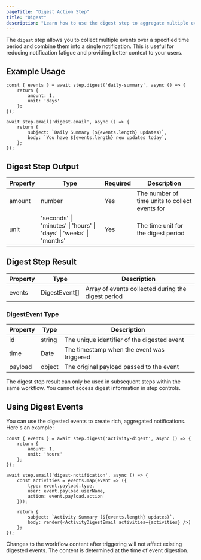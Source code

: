 ```yaml
---
pageTitle: "Digest Action Step"
title: "Digest"
description: "Learn how to use the digest step to aggregate multiple events into a single notification"
---
```



The `digest` step allows you to collect multiple events over a specified time period and combine them into a single notification. This is useful for reducing notification fatigue and providing better context to your users.

## Example Usage

```tsx
const { events } = await step.digest('daily-summary', async () => {
    return {
        amount: 1,
        unit: 'days'
    };
});

await step.email('digest-email', async () => {
    return {
        subject: `Daily Summary (${events.length} updates)`,
        body: `You have ${events.length} new updates today`,
    };
});
```

## Digest Step Output

| Property | Type | Required | Description |
| -------- | ---- | -------- | ----------- |
| amount | number | Yes | The number of time units to collect events for |
| unit | 'seconds' \| 'minutes' \| 'hours' \| 'days' \| 'weeks' \| 'months' | Yes | The time unit for the digest period |

## Digest Step Result

| Property | Type | Description |
| -------- | ---- | ----------- |
| events | DigestEvent[] | Array of events collected during the digest period |

### DigestEvent Type

| Property | Type | Description |
| -------- | ---- | ----------- |
| id | string | The unique identifier of the digested event |
| time | Date | The timestamp when the event was triggered |
| payload | object | The original payload passed to the event |

<Callout type="info">
The digest step result can only be used in subsequent steps within the same workflow. You cannot access digest information in step controls.
</Callout>

## Using Digest Events

You can use the digested events to create rich, aggregated notifications. Here's an example:

```tsx
const { events } = await step.digest('activity-digest', async () => {
    return {
        amount: 1,
        unit: 'hours'
    };
});

await step.email('digest-notification', async () => {
    const activities = events.map(event => ({
        type: event.payload.type,
        user: event.payload.userName,
        action: event.payload.action
    }));

    return {
        subject: `Activity Summary (${events.length} updates)`,
        body: render(<ActivityDigestEmail activities={activities} />)
    };
});
```

<Callout type="warning">
Changes to the workflow content after triggering will not affect existing digested events. The content is determined at the time of event digestion.
</Callout>
